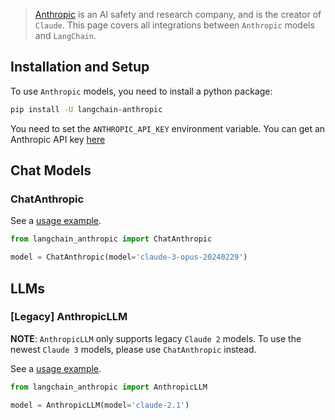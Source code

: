 >[Anthropic](https://www.anthropic.com/) is an AI safety and research company, and is the creator of `Claude`.
This page covers all integrations between `Anthropic` models and `LangChain`.

## Installation and Setup

To use `Anthropic` models, you need to install a python package:

```bash
pip install -U langchain-anthropic
```

You need to set the `ANTHROPIC_API_KEY` environment variable.
You can get an Anthropic API key [here](https://console.anthropic.com/settings/keys)

## Chat Models

### ChatAnthropic

See a [usage example](/oss/integrations/chat/anthropic).

```python
from langchain_anthropic import ChatAnthropic

model = ChatAnthropic(model='claude-3-opus-20240229')
```


## LLMs

### [Legacy] AnthropicLLM

**NOTE**: `AnthropicLLM` only supports legacy `Claude 2` models.
To use the newest `Claude 3` models, please use `ChatAnthropic` instead.

See a [usage example](/oss/integrations/llms/anthropic).

```python
from langchain_anthropic import AnthropicLLM

model = AnthropicLLM(model='claude-2.1')
```
